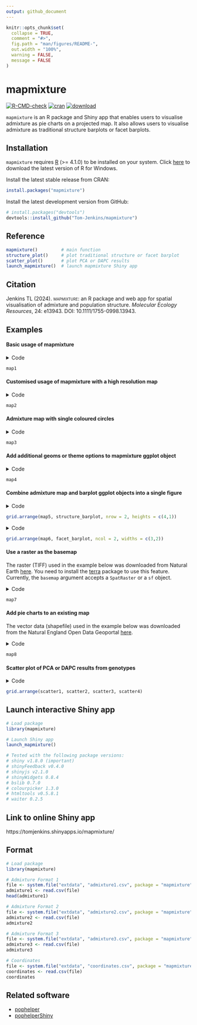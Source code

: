 ```yaml
---
output: github_document
---
```


<!-- README.md is generated from README.Rmd. Please edit that file -->

```r
knitr::opts_chunk$set(
  collapse = TRUE,
  comment = "#>",
  fig.path = "man/figures/README-",
  out.width = "100%",
  warning = FALSE,
  message = FALSE
)
```

# mapmixture

<!-- badges: start -->
[![R-CMD-check](https://github.com/Tom-Jenkins/mapmixture/actions/workflows/R-CMD-check.yaml/badge.svg)](https://github.com/Tom-Jenkins/mapmixture/actions/workflows/R-CMD-check.yaml)
[![cran](https://www.r-pkg.org/badges/version/mapmixture)](https://CRAN.R-project.org/package=mapmixture)
[![download](https://cranlogs.r-pkg.org/badges/grand-total/mapmixture)](https://CRAN.R-project.org/package=mapmixture)
<!-- [![Codecov test coverage](https://codecov.io/gh/Tom-Jenkins/mapmixture/branch/main/graph/badge.svg)](https://app.codecov.io/gh/Tom-Jenkins/mapmixture?branch=main) -->
<!-- badges: end -->

`mapmixture` is an R package and Shiny app that enables users to visualise admixture as pie charts on a projected map. It also allows users to visualise admixture as traditional structure barplots or facet barplots.

## Installation

`mapmixture` requires [R](https://www.r-project.org/) (>= 4.1.0) to be installed on your system. Click [here](https://cran.r-project.org/bin/windows/base/) to download the latest version of R for Windows.

Install the latest stable release from CRAN:
``` r
install.packages("mapmixture")
```

Install the latest development version from GitHub:

``` r
# install.packages("devtools")
devtools::install_github("Tom-Jenkins/mapmixture")
```

## Reference
```r
mapmixture()         # main function
structure_plot()     # plot traditional structure or facet barplot
scatter_plot()       # plot PCA or DAPC results
launch_mapmixture()  # launch mapmixture Shiny app
```

## Citation
Jenkins TL (2024). [mapmixture]{.smallcaps}: an R package and web app for spatial visualisation of admixture and population structure. *Molecular Ecology Resources*, 24: e13943. DOI: 10.1111/1755-0998.13943.

## Examples

#### Basic usage of mapmixture

<details markdown="1">
<summary>Code</summary>
```r
# Load package
library(mapmixture)

# Read in admixture file format 1
file <- system.file("extdata", "admixture1.csv", package = "mapmixture")
admixture1 <- read.csv(file)

# Read in coordinates file
file <- system.file("extdata", "coordinates.csv", package = "mapmixture")
coordinates <- read.csv(file)

# Run mapmixture
map1 <- mapmixture(admixture1, coordinates, crs = 3035)
# map1
```
</details>
```r
map1
```


#### Customised usage of mapmixture with a high resolution map

<details markdown="1">
<summary>Code</summary>
```r
# Load packages
library(mapmixture)
library(rnaturalearthhires)

# Install rnaturalearthhires package using:
# install.packages("rnaturalearthhires", repos = "https://ropensci.r-universe.dev", type = "source")

# Read in admixture file format 1
file <- system.file("extdata", "admixture1.csv", package = "mapmixture")
admixture1 <- read.csv(file)

# Read in coordinates file
file <- system.file("extdata", "coordinates.csv", package = "mapmixture")
coordinates <- read.csv(file)

# Run mapmixture
map2 <- mapmixture(
  admixture_df = admixture1,
  coords_df = coordinates,
  cluster_cols = c("#f1a340","#998ec3"),
  cluster_names = c("Group A","Group B"),
  crs = 3035,
  basemap = rnaturalearthhires::countries10[, c("geometry")],
  boundary = c(xmin=-15, xmax=16, ymin=40, ymax=62),
  pie_size = 1,
  pie_border = 0.3,
  pie_border_col = "white",
  pie_opacity = 1,
  land_colour = "#d9d9d9",
  sea_colour = "#deebf7",
  expand = TRUE,
  arrow = TRUE,
  arrow_size = 1.5,
  arrow_position = "bl",
  scalebar = TRUE,
  scalebar_size = 1.5,
  scalebar_position = "tl",
  plot_title = "Admixture Map",
  plot_title_size = 12,
  axis_title_size = 10,
  axis_text_size = 8
)
# map2
```
</details>
```r
map2
```

#### Admixture map with single coloured circles

<details markdown="1">
<summary>Code</summary>
```r
# Load package
library(mapmixture)

# Read in admixture file format 3
file <- system.file("extdata", "admixture3.csv", package = "mapmixture")
admixture3 <- read.csv(file)

# Read in coordinates file
file <- system.file("extdata", "coordinates.csv", package = "mapmixture")
coordinates <- read.csv(file)

# Run mapmixture
map3 <- mapmixture(admixture3, coordinates, crs = 3035)
# map3
```
</details>
```r
map3
```


#### Add additional geoms or theme options to mapmixture ggplot object

<details markdown="1">
<summary>Code</summary>
```r
# Load packages
library(mapmixture)
library(ggplot2)

# Read in admixture file format 1
file <- system.file("extdata", "admixture1.csv", package = "mapmixture")
admixture1 <- read.csv(file)

# Read in coordinates file
file <- system.file("extdata", "coordinates.csv", package = "mapmixture")
coordinates <- read.csv(file)

# Run mapmixture
map4 <- mapmixture(
  admixture_df = admixture1,
  coords_df = coordinates,
  cluster_cols = c("#f1a340","#998ec3"),
  cluster_names = c("Ancestry 1","Ancestry 2"),
  crs = 4326,
  boundary = c(xmin=-15, xmax=16, ymin=40, ymax=62),
  pie_size = 1,
)+
  # Add additional label to the map
  annotate("label",
    x = -10,
    y = 46.5,
    label = "Atlantic Ocean",
    size = 3,
  )+
  # Add additional text to the map
  annotate("text",
    x = 2.5,
    y = 57,
    label = "North Sea",
    size = 3,
  )+
  # Adjust ggplot theme options
  theme(
    axis.title = element_text(size = 10),
    axis.text = element_text(size = 8),
  )+
  # Adjust the size of the legend keys
  guides(fill = guide_legend(override.aes = list(size = 5, alpha = 1)))
# map4
```
</details>
```r
map4
```


#### Combine admixture map and barplot ggplot objects into a single figure

<details markdown="1">
<summary>Code</summary>
```r
# Load packages
library(mapmixture)
library(ggplot2)
library(gridExtra)

# Read in admixture file format 1
file <- system.file("extdata", "admixture1.csv", package = "mapmixture")
admixture1 <- read.csv(file)

# Read in coordinates file
file <- system.file("extdata", "coordinates.csv", package = "mapmixture")
coordinates <- read.csv(file)

# Run mapmixture
map5 <- mapmixture(
  admixture_df = admixture1,
  coords_df = coordinates,
  cluster_cols = c("#f1a340","#998ec3"),
  cluster_names = c("Ancestry 1","Ancestry 2"),
  crs = 4326,
  boundary = c(xmin=-20, xmax=20, ymin=40, ymax=62),
  pie_size = 1.3,
)+
  # Adjust theme options
  theme(
    legend.position = "top",
    plot.margin = margin(l = 10, r = 10),
  )+
  # Adjust the size of the legend keys
  guides(fill = guide_legend(override.aes = list(size = 5, alpha = 1)))

# Traditional structure barplot
structure_barplot <- structure_plot(
  admixture_df = admixture1,
  type = "structure",
  cluster_cols = c("#f1a340","#998ec3"),
  site_dividers = TRUE,
  divider_width = 0.4,
  site_order = c(
    "Vigo","Ile de Re","Isles of Scilly","Mullet Peninsula",
    "Shetland","Cromer","Helgoland","Flodevigen","Lysekil","Bergen"
  ),
  labels = "site",
  flip_axis = FALSE,
  site_ticks_size = -0.05,
  site_labels_y = -0.35,
  site_labels_size = 2.2
)+
  # Adjust theme options
  theme(
    axis.title.y = element_text(size = 8, hjust = 1),
    axis.text.y = element_text(size = 5),
  )

# Arrange plots
# grid.arrange(map5, structure_barplot, nrow = 2, heights = c(4,1))
```
</details>
```r
grid.arrange(map5, structure_barplot, nrow = 2, heights = c(4,1))
```

<details markdown="1">
<summary>Code</summary>
```r
# Load packages
library(mapmixture)
library(ggplot2)
library(gridExtra)

# Read in admixture file format 1
file <- system.file("extdata", "admixture1.csv", package = "mapmixture")
admixture1 <- read.csv(file)

# Read in coordinates file
file <- system.file("extdata", "coordinates.csv", package = "mapmixture")
coordinates <- read.csv(file)

# Run mapmixture
map6 <- mapmixture(
  admixture_df = admixture1,
  coords_df = coordinates,
  cluster_cols = c("#f1a340","#998ec3"),
  cluster_names = c("Ancestry 1","Ancestry 2"),
  crs = 4326,
  boundary = c(xmin=-20, xmax=20, ymin=40, ymax=62),
  pie_size = 1.3,
)+
  # Adjust theme options
  theme(
    legend.position = "top",
    plot.margin = margin(l = 10, r = 10),
  )+
  # Adjust the size of the legend keys
  guides(fill = guide_legend(override.aes = list(size = 5, alpha = 1)))

# Facet structure barplot
facet_barplot <- structure_plot(admixture1,
  type = "facet",
  cluster_cols = c("#f1a340","#998ec3"),
  facet_col = 2,
  ylabel = "Admixture proportions",
)+
  theme(
    axis.title.y = element_text(size = 10),
    axis.text.y = element_text(size = 5),
    strip.text = element_text(size = 6, vjust = 1, margin = margin(t=1.5, r=0, b=1.5, l=0)),
  )

# Arrange plots
# grid.arrange(map6, facet_barplot, ncol = 2, widths = c(3,2))
```
</details>
```r
grid.arrange(map6, facet_barplot, ncol = 2, widths = c(3,2))
```


#### Use a raster as the basemap 

The raster (TIFF) used in the example below was downloaded from Natural Earth [here](https://www.naturalearthdata.com/downloads/50m-raster-data/50m-natural-earth-1/). You need to install the [terra](https://github.com/rspatial/terra) package to use this feature. Currently, the `basemap` argument accepts a `SpatRaster` or a `sf` object.

<details markdown="1">
<summary>Code</summary>
```r
# Load packages
library(mapmixture)
library(terra)

# Create SpatRaster object
earth <- terra::rast("../NE1_50M_SR_W/NE1_50M_SR_W.tif")

# Read in admixture file format 1
file <- system.file("extdata", "admixture1.csv", package = "mapmixture")
admixture1 <- read.csv(file)

# Read in coordinates file
file <- system.file("extdata", "coordinates.csv", package = "mapmixture")
coordinates <- read.csv(file)

# Run mapmixture
map7 <- mapmixture(admixture1, coordinates, crs = 3035, basemap = earth)
# map7
```
</details>
```r
map7
```


#### Add pie charts to an existing map

The vector data (shapefile) used in the example below was downloaded from the Natural England Open Data Geoportal [here](https://naturalengland-defra.opendata.arcgis.com/datasets/Defra::marine-conservation-zones-england/explore?location=53.749917%2C-5.534585%2C6.27).

<details markdown="1">
<summary>Code</summary>
```r
# Load packages
library(mapmixture)
library(rnaturalearthhires)
library(ggplot2)
library(dplyr)
library(sf)

# Read in admixture file format 1
file <- system.file("extdata", "admixture1.csv", package = "mapmixture")
admixture1 <- read.csv(file)

# Read in coordinates file
file <- system.file("extdata", "coordinates.csv", package = "mapmixture")
coordinates <- read.csv(file)

# Parameters
crs <- 3035
boundary <- c(xmin=-11, xmax=13, ymin=50, ymax=60) |> transform_bbox(bbox = _, crs)

# Read in world countries from Natural Earth and transform to CRS
world <- rnaturalearthhires::countries10[, c("geometry")]
world <- st_transform(world, crs = crs)

# Read in Marine Conservation Zones shapefile
# Extract polygons for Western Channel, Offshore Brighton and Swallow Sand
# Transform to CRS
mczs <- st_read("../Marine_Conservation_Zones_England/Marine_Conservation_Zones___Natural_England_and_JNCC.shp", quiet = TRUE) |>
  dplyr::filter(.data = _, MCZ_NAME %in% c("Western Channel", "Offshore Brighton", "Swallow Sand")) |>
  st_transform(x = _, crs = crs)

# Run mapmixture helper functions to prepare admixture and coordinates data
admixture_df <- standardise_data(admixture1, type = "admixture") |> transform_admix_data(data = _)
coords_df <- standardise_data(coordinates, type = "coordinates")
admix_coords <- merge_coords_data(coords_df, admixture_df) |> transform_df_coords(df = _, crs = crs)

# Plot map and add pie charts
map8 <- ggplot()+
  geom_sf(data = world, colour = "black", fill = "#d9d9d9", size = 0.1)+
  geom_sf(data = mczs, aes(fill = "MCZs"), linewidth = 0.3)+
  scale_fill_manual(values = c("yellow"))+
  coord_sf(
    xlim = c(boundary[["xmin"]], boundary[["xmax"]]),
    ylim = c(boundary[["ymin"]], boundary[["ymax"]])
  )+
  add_pie_charts(admix_coords,
    admix_columns = 4:ncol(admix_coords),
    lat_column = "lat",
    lon_column = "lon",
    pie_colours = c("green","blue"),
    border = 0.3,
    opacity = 1,
    pie_size = 0.8
  )+
  theme(
    legend.title = element_blank(),
  )
# map8
```
</details>
```r
map8
```


#### Scatter plot of PCA or DAPC results from genotypes

<details markdown="1">
<summary>Code</summary>
```r
# Load packages
library(mapmixture)
library(ggplot2)
library(adegenet)
library(RColorBrewer)
library(gridExtra)

# Load example genotypes
data("dapcIllus")
geno = dapcIllus$a

# Change population labels
popNames(geno) = c("Pop1","Pop2","Pop3","Pop4","Pop5","Pop6")

# Region names
region_names <- rep(c("Region1", "Region2"), each = 300)

# Define colour palette
cols = brewer.pal(nPop(geno), "RdYlBu")

# Perform PCA
pca1 = dudi.pca(geno, scannf = FALSE, nf = 3)

# Percent of genetic variance explained by each axis
percent = round(pca1$eig/sum(pca1$eig)*100, digits = 1)

# Scatter plot with centroids and segments
scatter1 <- scatter_plot(
  dataframe = pca1$li,
  group_ids = geno$pop,
  type = "points",
  axes = c(1,2),
  percent = percent,
  colours = cols,
  point_size = 2,
  point_type = 21,
  centroid_size = 2,
  stroke = 0.1,
  plot_title = "PCA coloured by group_ids"
)+
  theme(
    legend.position = "none",
    axis.title = element_text(size = 8),
    axis.text = element_text(size = 6),
    plot.title = element_text(size = 10),
  )

# Same as scatter1 but no segments and axis 1 and 3 are shown
scatter2 <- scatter_plot(
  dataframe = pca1$li,
  group_ids = geno$pop,
  type = "points",
  axes = c(1,3),
  percent = percent,
  colours = cols,
  point_size = 2,
  point_type = 21,
  centroids = TRUE,
  centroid_size = 2,
  segments = FALSE,
  stroke = 0.1,
  plot_title = "PCA no segments and axis 1 and 3 shown"
)+
  theme(
    legend.position = "none",
    axis.title = element_text(size = 8),
    axis.text = element_text(size = 6),
    plot.title = element_text(size = 10),
  )

# Same as scatter1 but coloured by region
scatter3 <- scatter_plot(
  dataframe = pca1$li,
  group_ids = geno$pop,
  other_group = region_names,
  type = "points",
  axes = c(1,2),
  percent = percent,
  colours = cols,
  point_size = 2,
  point_type = 21,
  centroid_size = 2,
  stroke = 0.1,
  plot_title = "PCA coloured by other_group"
)+
  theme(
    legend.position = "none",
    axis.title = element_text(size = 8),
    axis.text = element_text(size = 6),
    plot.title = element_text(size = 10),
  )

# Scatter plot with labels instead of points
scatter4 <- scatter_plot(
  dataframe = pca1$li,
  group_ids = geno$pop,
  type = "labels",
  labels = rownames(pca1$li),
  colours = cols,
  size = 2,
  label.size = 0.10,
  label.padding = unit(0.10, "lines"),
  plot_title = "PCA using labels instead of points"
)+
  theme(
    legend.position = "none",
    axis.title = element_text(size = 8),
    axis.text = element_text(size = 6),
    plot.title = element_text(size = 10),
  )

# Arrange plots
# grid.arrange(scatter1, scatter2, scatter3, scatter4)
```
</details>
```r
grid.arrange(scatter1, scatter2, scatter3, scatter4)
```


## Launch interactive Shiny app

```r
# Load package
library(mapmixture)

# Launch Shiny app
launch_mapmixture()

# Tested with the following package versions:
# shiny v1.8.0 (important)
# shinyFeedback v0.4.0
# shinyjs v2.1.0
# shinyWidgets 0.8.4
# bslib 0.7.0
# colourpicker 1.3.0
# htmltools v0.5.8.1
# waiter 0.2.5
```

## Link to online Shiny app
https://tomjenkins.shinyapps.io/mapmixture/

## Format

```r
# Load package
library(mapmixture)

# Admixture Format 1
file <- system.file("extdata", "admixture1.csv", package = "mapmixture")
admixture1 <- read.csv(file)
head(admixture1)

# Admixture Format 2
file <- system.file("extdata", "admixture2.csv", package = "mapmixture")
admixture2 <- read.csv(file)
admixture2

# Admixture Format 3
file <- system.file("extdata", "admixture3.csv", package = "mapmixture")
admixture3 <- read.csv(file)
admixture3

# Coordinates
file <- system.file("extdata", "coordinates.csv", package = "mapmixture")
coordinates <- read.csv(file)
coordinates
```

## Related software

- [pophelper](https://github.com/royfrancis/pophelper)
- [pophelperShiny](https://github.com/royfrancis/pophelperShiny)
